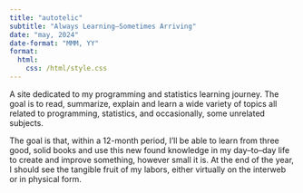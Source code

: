 ```yaml
---
title: "autotelic"
subtitle: "Always Learning–Sometimes Arriving"
date: "may, 2024"
date-format: "MMM, YY"
format:
  html:
    css: /html/style.css
---
```


A site dedicated to my programming and statistics learning journey. The goal is to read, summarize, explain and learn a wide variety of topics all related to programming, statistics, and occasionally, some unrelated subjects.

The goal is that, within a 12-month period, I'll be able to learn from three good, solid books and use this new found knowledge in my day–to–day life to create and improve something, however small it is. At the end of the year, I should see the tangible fruit of my labors, either virtually on the interweb or in physical form.
